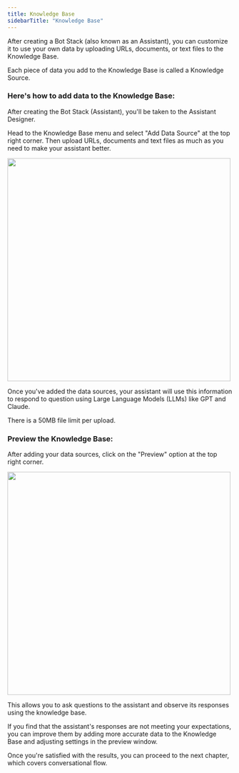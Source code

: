 ```yaml
---
title: Knowledge Base
sidebarTitle: "Knowledge Base"
---
```


After creating a Bot Stack (also known as an Assistant), you can customize it to use your own data by uploading URLs, documents, or text files to the Knowledge Base.

<Tip> Each piece of data you add to the Knowledge Base is called a Knowledge Source.</Tip>


### Here's how to add data to the Knowledge Base:

After creating the Bot Stack (Assistant), you'll be taken to the Assistant Designer. 


Head to the Knowledge Base menu and select "Add Data Source" at the top right corner. Then upload URLs, documents and text files as much as you need to make your assistant better.

<img 
height="500" 
noZoom 
src="/images/knowledge-base.png"
/>

Once you've added the data sources, your assistant will use this information to respond to question using Large Language Models (LLMs) like GPT and Claude.

<Note> There is a 50MB file limit per upload. </Note>


### Preview the Knowledge Base:

After adding your data sources, click on the "Preview" option at the top right corner.

<img 
height="500" 
noZoom 
src="/images/knowledge-base-preview.png"
/>

This allows you to ask questions to the assistant and observe its responses using the knowledge base.

If you find that the assistant's responses are not meeting your expectations, you can improve them by adding more accurate data to the Knowledge Base and adjusting settings in the preview window.

Once you're satisfied with the results, you can proceed to the next chapter, which covers conversational flow.